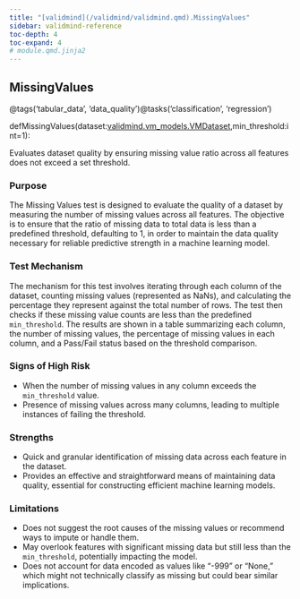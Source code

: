 ```yaml
---
title: "[validmind](/validmind/validmind.qmd).MissingValues"
sidebar: validmind-reference
toc-depth: 4
toc-expand: 4
# module.qmd.jinja2
---
```


<!-- function.qmd.jinja2 -->

## MissingValues<span class="suffix"></span>

<!-- signatures.jinja2 -->

::: {.signature}

<span class="decorators"><span class="decorator">@<span class="n">tags(<span class="s">'tabular_data'</span>, <span class="s">'data_quality'</span>)</span></span><span class="decorator">@<span class="n">tasks(<span class="s">'classification'</span>, <span class="s">'regression'</span>)</span></span></span>

<span class="kw">def</span><span class="name">MissingValues</span>(<span class="params"><span class="n">dataset</span><span class="p">:</span><a href="/validmind/validmind/vm_models.html#vmdataset">validmind.vm_models.VMDataset</a><span class="muted">,</span></span><span class="params"><span class="n">min_threshold</span><span class="p">:</span><span class="nb">int</span><span class="o">=</span><span class="kc">1</span></span>):

:::

<!-- docstring.jinja2 -->

Evaluates dataset quality by ensuring missing value ratio across all features does not exceed a set threshold.

### Purpose

The Missing Values test is designed to evaluate the quality of a dataset by measuring the number of missing values across all features. The objective is to ensure that the ratio of missing data to total data is less than a predefined threshold, defaulting to 1, in order to maintain the data quality necessary for reliable predictive strength in a machine learning model.

### Test Mechanism

The mechanism for this test involves iterating through each column of the dataset, counting missing values (represented as NaNs), and calculating the percentage they represent against the total number of rows. The test then checks if these missing value counts are less than the predefined `min_threshold`. The results are shown in a table summarizing each column, the number of missing values, the percentage of missing values in each column, and a Pass/Fail status based on the threshold comparison.

### Signs of High Risk

- When the number of missing values in any column exceeds the `min_threshold` value.
- Presence of missing values across many columns, leading to multiple instances of failing the threshold.

### Strengths

- Quick and granular identification of missing data across each feature in the dataset.
- Provides an effective and straightforward means of maintaining data quality, essential for constructing efficient machine learning models.

### Limitations

- Does not suggest the root causes of the missing values or recommend ways to impute or handle them.
- May overlook features with significant missing data but still less than the `min_threshold`, potentially impacting the model.
- Does not account for data encoded as values like "-999" or "None," which might not technically classify as missing but could bear similar implications.
